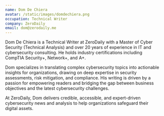 ```yaml
---
name: Dom De Chiera
avatar: /static/images/domdechiera.png
occupation: Technical Writer
company: ZeroDaily
email: dom@zerodaily.me
---
```


Dom De Chiera is a Technical Writer at ZeroDaily with a Master of Cyber Security (Technical Analysis) and over 20 years of experience in IT and cybersecurity consulting. He holds industry certifications including CompTIA Security+, Network+, and A+.

Dom specializes in translating complex cybersecurity topics into actionable insights for organizations, drawing on deep expertise in security assessments, risk mitigation, and compliance. His writing is driven by a passion for empowering readers and bridging the gap between business objectives and the latest cybersecurity challenges.

At ZeroDaily, Dom delivers credible, accessible, and expert-driven cybersecurity news and analysis to help organizations safeguard their digital assets.

